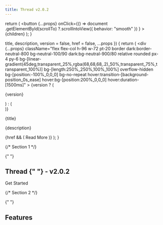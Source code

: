 ```yaml
---
title: Thread v2.0.2
---
```




  return (
    <button
      {...props}
      onClick={() =>
        document
          .getElementById(scrollTo)
          ?.scrollIntoView({ behavior: "smooth" })
      }
    >
      {children}
    </button>
  );
}

  title,
  description,
  version = false,
  href = false,
  ...props
}) {
  return (
    <div
      {...props}
      className="flex flex-col h-96 w-72 pt-20 border dark:border-neutral-800 bg-neutral-100/90 dark:bg-neutral-900/80 relative rounded px-4 py-6 bg-[linear-gradient(45deg,transparent_25%,rgba(68,68,68,.2)_50%,transparent_75%,transparent_100%)] bg-[length:250%_250%,100%_100%] overflow-hidden bg-[position:-100%_0,0_0] bg-no-repeat hover:transition-[background-position_0s_ease] hover:bg-[position:200%_0,0_0] hover:duration-[1500ms]"
    >
      {version ? (
        <p className="nx-mt-0 mb-1 text-xs bg-clip-text text-transparent bg-gradient-radial from-pink-500 to-violet-500">
          {version}
        </p>
      ) : (
        <div className="nx-mt-0 h-4 mb-1"></div>
      )}
      <p className="nx-mt-0 mb-2 text-2xl font-bold">{title}</p>
      <p className="nx-mt-0 text-sm font-normal text-neutral-600 dark:text-neutral-300">
        {description}
      </p>
      {href && (
        <Link
          href={href}
          className="absolute bottom-4 right-4 text-neutral-600/80 dark:text-neutral-300/80 hover:text-neutral-600 dark:hover:text-neutral-300 flex items-center gap-1 hover:gap-2 hover:right-3 transition-all"
        >
          <span>Read More</span>
          <ArrowRightIcon />
        </Link>
      )}
    </div>
  );
}

<div className="flex-col flex">

{/* Section 1 */}

{" "}
<section id="top">
  <div
    className="h-full justify-center pb-16 text-center items-center flex flex-col gap-4"
    style={{ height: "calc(100vh - 64px)" }}
  >
    <h1 className="text-4xl font-bold">
      <span className="bg-clip-text text-transparent bg-gradient-to-r from-pink-500 to-violet-500">
        Thread
      </span>{" "}
      - v2.0.2
    </h1>
    <div className="text-center">
      <PackageManager />
    </div>
    <Link
      href="/docs"
      className="block mt-8 transition-all bg-neutral-800 dark:bg-neutral-200 text-white dark:text-black hover:bg-neutral-800/90 dark:hover:bg-neutral-200/90 active:bg-neutral-800/80 dark:active:bg-neutral-200/80 px-4 py-2 rounded"
    >
      Get Started
    </Link>
  </div>
  <SmoothScroll
    scrollTo="features"
    className="absolute flex left-1/2 -translate-x-1/2 items-center justify-center"
    style={{ top: "calc(100vh - 64px)" }}
  >
    <ChevronDownIcon className="w-8 h-8" />
  </SmoothScroll>
</section>

{/* Section 2 */}

{" "}
<section id="features">
  <div
    className="py-4 flex flex-col gap-4 justify-center items-center"
    style={{ height: "calc(100vh - 64px)" }}
  >
    <h2 className="text-5xl font-bold mb-10 text-center">Features</h2>
    <div className="flex flex-wrap gap-8 justify-center">
      <Feature
        title="Graceful shutdown"
        description="Automatically kill threads before exiting the program"
        href="/docs/latest/configuration"
        version="^v0.1.2"
      />
      <Feature
        title="Concurrent Processing"
        description="Utilize multiple threads to process large amounts of data"
        href="/docs/latest/concurrent-processing"
      />
    </div>
  </div>
</section>

</div>
